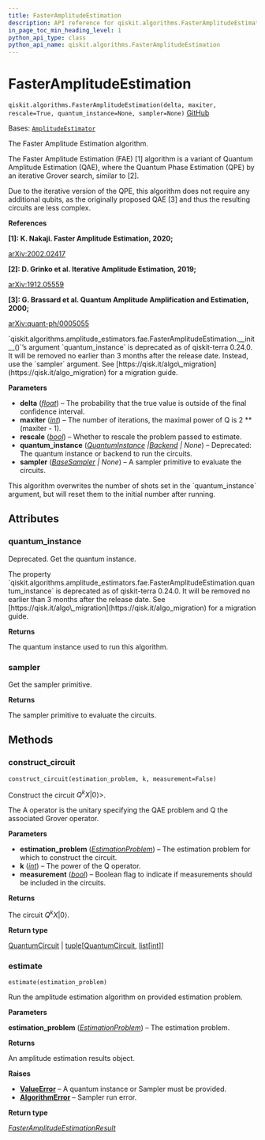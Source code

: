 ```yaml
---
title: FasterAmplitudeEstimation
description: API reference for qiskit.algorithms.FasterAmplitudeEstimation
in_page_toc_min_heading_level: 1
python_api_type: class
python_api_name: qiskit.algorithms.FasterAmplitudeEstimation
---
```


# FasterAmplitudeEstimation

<span id="qiskit.algorithms.FasterAmplitudeEstimation" />

`qiskit.algorithms.FasterAmplitudeEstimation(delta, maxiter, rescale=True, quantum_instance=None, sampler=None)` [GitHub](https://github.com/qiskit/qiskit/tree/stable/0.45/qiskit/algorithms/amplitude_estimators/fae.py "view source code")

Bases: [`AmplitudeEstimator`](qiskit.algorithms.AmplitudeEstimator "qiskit.algorithms.amplitude_estimators.amplitude_estimator.AmplitudeEstimator")

The Faster Amplitude Estimation algorithm.

The Faster Amplitude Estimation (FAE) \[1] algorithm is a variant of Quantum Amplitude Estimation (QAE), where the Quantum Phase Estimation (QPE) by an iterative Grover search, similar to \[2].

Due to the iterative version of the QPE, this algorithm does not require any additional qubits, as the originally proposed QAE \[3] and thus the resulting circuits are less complex.

**References**

**\[1]: K. Nakaji. Faster Amplitude Estimation, 2020;**

[arXiv:2002.02417](https://arxiv.org/pdf/2003.02417.pdf)

**\[2]: D. Grinko et al. Iterative Amplitude Estimation, 2019;**

[arXiv:1912.05559](http://arxiv.org/abs/1912.05559)

**\[3]: G. Brassard et al. Quantum Amplitude Amplification and Estimation, 2000;**

[arXiv:quant-ph/0005055](http://arxiv.org/abs/quant-ph/0005055)

<Admonition title="Deprecated since version 0.24.0" type="danger">
  `qiskit.algorithms.amplitude_estimators.fae.FasterAmplitudeEstimation.__init__()`’s argument `quantum_instance` is deprecated as of qiskit-terra 0.24.0. It will be removed no earlier than 3 months after the release date. Instead, use the `sampler` argument. See [https://qisk.it/algo\_migration](https://qisk.it/algo_migration) for a migration guide.
</Admonition>

**Parameters**

*   **delta** ([*float*](https://docs.python.org/3/library/functions.html#float "(in Python v3.12)")) – The probability that the true value is outside of the final confidence interval.
*   **maxiter** ([*int*](https://docs.python.org/3/library/functions.html#int "(in Python v3.12)")) – The number of iterations, the maximal power of Q is 2 \*\* (maxiter - 1).
*   **rescale** ([*bool*](https://docs.python.org/3/library/functions.html#bool "(in Python v3.12)")) – Whether to rescale the problem passed to estimate.
*   **quantum\_instance** ([*QuantumInstance*](qiskit.utils.QuantumInstance "qiskit.utils.QuantumInstance")  *|*[*Backend*](qiskit.providers.Backend "qiskit.providers.Backend") *| None*) – Deprecated: The quantum instance or backend to run the circuits.
*   **sampler** ([*BaseSampler*](qiskit.primitives.BaseSampler "qiskit.primitives.BaseSampler") *| None*) – A sampler primitive to evaluate the circuits.

<Admonition title="Note" type="note">
  This algorithm overwrites the number of shots set in the `quantum_instance` argument, but will reset them to the initial number after running.
</Admonition>

## Attributes

<span id="qiskit.algorithms.FasterAmplitudeEstimation.quantum_instance" />

### quantum\_instance

Deprecated. Get the quantum instance.

<Admonition title="Deprecated since version 0.24.0" type="danger">
  The property `qiskit.algorithms.amplitude_estimators.fae.FasterAmplitudeEstimation.quantum_instance` is deprecated as of qiskit-terra 0.24.0. It will be removed no earlier than 3 months after the release date. See [https://qisk.it/algo\_migration](https://qisk.it/algo_migration) for a migration guide.
</Admonition>

**Returns**

The quantum instance used to run this algorithm.

<span id="qiskit.algorithms.FasterAmplitudeEstimation.sampler" />

### sampler

Get the sampler primitive.

**Returns**

The sampler primitive to evaluate the circuits.

## Methods

### construct\_circuit

<span id="qiskit.algorithms.FasterAmplitudeEstimation.construct_circuit" />

`construct_circuit(estimation_problem, k, measurement=False)`

Construct the circuit $Q^k X |0\rangle>$.

The A operator is the unitary specifying the QAE problem and Q the associated Grover operator.

**Parameters**

*   **estimation\_problem** ([*EstimationProblem*](qiskit.algorithms.EstimationProblem "qiskit.algorithms.EstimationProblem")) – The estimation problem for which to construct the circuit.
*   **k** ([*int*](https://docs.python.org/3/library/functions.html#int "(in Python v3.12)")) – The power of the Q operator.
*   **measurement** ([*bool*](https://docs.python.org/3/library/functions.html#bool "(in Python v3.12)")) – Boolean flag to indicate if measurements should be included in the circuits.

**Returns**

The circuit $Q^k X |0\rangle$.

**Return type**

[QuantumCircuit](qiskit.circuit.QuantumCircuit "qiskit.circuit.QuantumCircuit") | [tuple](https://docs.python.org/3/library/stdtypes.html#tuple "(in Python v3.12)")\[[QuantumCircuit](qiskit.circuit.QuantumCircuit "qiskit.circuit.QuantumCircuit"), [list](https://docs.python.org/3/library/stdtypes.html#list "(in Python v3.12)")\[[int](https://docs.python.org/3/library/functions.html#int "(in Python v3.12)")]]

### estimate

<span id="qiskit.algorithms.FasterAmplitudeEstimation.estimate" />

`estimate(estimation_problem)`

Run the amplitude estimation algorithm on provided estimation problem.

**Parameters**

**estimation\_problem** ([*EstimationProblem*](qiskit.algorithms.EstimationProblem "qiskit.algorithms.amplitude_estimators.estimation_problem.EstimationProblem")) – The estimation problem.

**Returns**

An amplitude estimation results object.

**Raises**

*   [**ValueError**](https://docs.python.org/3/library/exceptions.html#ValueError "(in Python v3.12)") – A quantum instance or Sampler must be provided.
*   [**AlgorithmError**](algorithms#qiskit.algorithms.AlgorithmError "qiskit.algorithms.AlgorithmError") – Sampler run error.

**Return type**

[*FasterAmplitudeEstimationResult*](qiskit.algorithms.FasterAmplitudeEstimationResult "qiskit.algorithms.amplitude_estimators.fae.FasterAmplitudeEstimationResult")

